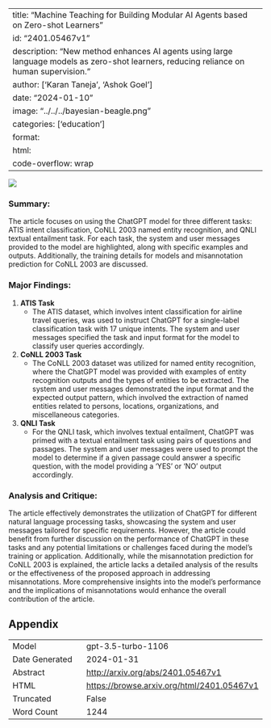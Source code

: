 
---
title: "Machine Teaching for Building Modular AI Agents based on Zero-shot Learners"
id: "2401.05467v1"
description: "New method enhances AI agents using large language models as zero-shot learners, reducing reliance on human supervision."
author: ['Karan Taneja', 'Ashok Goel']
date: "2024-01-10"
image: "../../../bayesian-beagle.png"
categories: ['education']
format:
  html:
    code-overflow: wrap
---

![](None)

### **Summary:**

The article focuses on using the ChatGPT model for three different tasks: ATIS intent classification, CoNLL 2003 named entity recognition, and QNLI textual entailment task. For each task, the system and user messages provided to the model are highlighted, along with specific examples and outputs. Additionally, the training details for models and misannotation prediction for CoNLL 2003 are discussed.

### **Major Findings:**

1. **ATIS Task**
   - The ATIS dataset, which involves intent classification for airline travel queries, was used to instruct ChatGPT for a single-label classification task with 17 unique intents. The system and user messages specified the task and input format for the model to classify user queries accordingly.

2. **CoNLL 2003 Task**
   - The CoNLL 2003 dataset was utilized for named entity recognition, where the ChatGPT model was provided with examples of entity recognition outputs and the types of entities to be extracted. The system and user messages demonstrated the input format and the expected output pattern, which involved the extraction of named entities related to persons, locations, organizations, and miscellaneous categories.

3. **QNLI Task**
   - For the QNLI task, which involves textual entailment, ChatGPT was primed with a textual entailment task using pairs of questions and passages. The system and user messages were used to prompt the model to determine if a given passage could answer a specific question, with the model providing a 'YES' or 'NO' output accordingly.

### **Analysis and Critique:**

The article effectively demonstrates the utilization of ChatGPT for different natural language processing tasks, showcasing the system and user messages tailored for specific requirements. However, the article could benefit from further discussion on the performance of ChatGPT in these tasks and any potential limitations or challenges faced during the model's training or application. Additionally, while the misannotation prediction for CoNLL 2003 is explained, the article lacks a detailed analysis of the results or the effectiveness of the proposed approach in addressing misannotations. More comprehensive insights into the model's performance and the implications of misannotations would enhance the overall contribution of the article.

## Appendix

|          |          |
|----------|----------|
| Model     | gpt-3.5-turbo-1106       |
| Date Generated     | 2024-01-31       |
| Abstract | [http://arxiv.org/abs/2401.05467v1](http://arxiv.org/abs/2401.05467v1)        |
| HTML     | [https://browse.arxiv.org/html/2401.05467v1](https://browse.arxiv.org/html/2401.05467v1)       |
| Truncated       | False       |
| Word Count       | 1244       |